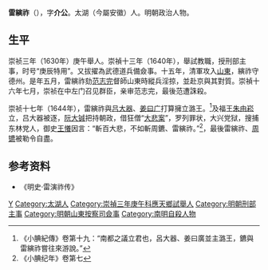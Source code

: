 '''雷縯祚'''（{{bd|？||1645年||Lei雷}}），字'''介公'''。太湖（今屬安徽）人。明朝政治人物。

== 生平 ==
崇祯三年（1630年）庚午舉人。崇禎十三年（1640年），舉試教職，授刑部主事，时号“庚辰特用”。又拔擢為武德道兵備僉事。十五年，清軍攻入[[山東|山東]]，縯祚守德州。是年五月，雷縯祚劾[[范志完|范志完]]督師山東時縱兵淫掠，並赴京與其對質。崇禎十六年七月，崇祯在中左门召见群臣，亲审范志完，最後范遭誅殺。

崇祯十七年（1644年），雷縯祚與[[吕大器|吕大器]]、[[姜曰广|姜曰广]]打算擁立潞王。<ref>《小腆紀傳》卷第十九：“南都之議立君也，呂大器、姜曰廣並主潞王，鑣與雷縯祚嘗往來游說。”</ref>及福王[[朱由崧|朱由崧]]立，吕大器被逐，[[阮大铖|阮大铖]]把持朝政，借狂僧“[[大悲案|大悲案]]”，罗列罪状，大兴党狱，搜捕东林党人，御史[[王懩|王懩]]因言：“斬百大悲，不如斬周鑣、雷縯祚。”<ref>《小腆纪年》卷第七</ref>，最後雷縯祚、[[周镳|周镳]]被勒令自盡。

== 参考资料 ==
{{reflist}}
* 《明史·雷演祚传》

{{崇禎十三年庚辰科賜特用出身金榜}}

{{Authority control}}

{{DEFAULTSORT:L雷}}

[[Category:雷姓|Y]]
[[Category:太湖人|Category:太湖人]]
[[Category:崇禎三年庚午科應天鄉試舉人|Category:崇禎三年庚午科應天鄉試舉人]]
[[Category:明朝刑部主事|Category:明朝刑部主事]]
[[Category:明朝山東按察司僉事|Category:明朝山東按察司僉事]]
[[Category:南明自殺人物|Category:南明自殺人物]]